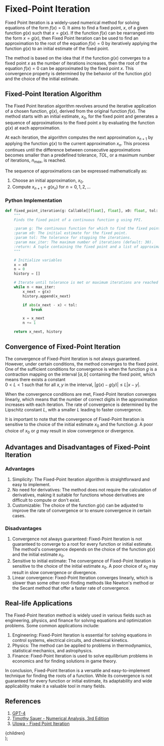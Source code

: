 
# Fixed-Point Iteration

Fixed Point Iteration is a widely-used numerical method for solving equations of the form $f(x) = 0$. It aims to find a fixed point, $x$, of a given function $g(x)$ such that $x = g(x)$. If the function $f(x)$ can be rearranged into the form $x = g(x)$, then Fixed Point Iteration can be used to find an approximation to the root of the equation $f(x) = 0$ by iteratively applying the function $g(x)$ to an initial estimate of the fixed point.

The method is based on the idea that if the function $g(x)$ converges to a fixed point $x$ as the number of iterations increases, then the root of the equation $f(x) = 0$ can be approximated by the fixed point $x$. This convergence property is determined by the behavior of the function $g(x)$ and the choice of the initial estimate.

## Fixed-Point Iteration Algorithm

The Fixed Point Iteration algorithm revolves around the iterative application of a chosen function, $g(x)$, derived from the original function $f(x)$. The method starts with an initial estimate, $x_0$, for the fixed point and generates a sequence of approximations to the fixed point $x$ by evaluating the function $g(x)$ at each approximation.

At each iteration, the algorithm computes the next approximation $x_{n+1}$ by applying the function $g(x)$ to the current approximation $x_n$. This process continues until the difference between consecutive approximations becomes smaller than a predefined tolerance, $TOL$, or a maximum number of iterations, $n_{max}$, is reached.

The sequence of approximations can be expressed mathematically as:

1. Choose an initial approximation, $x_0$.
2. Compute $x_{n+1} = g(x_n)$ for $n = 0, 1, 2, ...$

### Python Implementation

```py
def fixed_point_iteration(g: Callable[[float], float], x0: float, tol: float, max_iter: int = 30) -> Tuple[float, List[float]]:
    """
    Finds the fixed point of a continuous function g using FPI.

    :param g: The continuous function for which to find the fixed point.
    :param x0: The initial estimate for the fixed point.
    :param tol: The tolerance for stopping the iterations.
    :param max_iter: The maximum number of iterations (default: 30).
    :return: A tuple containing the fixed point and a list of approximations.
    """

    # Initialize variables
    x = x0
    n = 0
    history = []

    # Iterate until tolerance is met or maximum iterations are reached
    while n < max_iter:
        x_next = g(x)
        history.append(x_next)

        if abs(x_next - x) < tol:
            break

        x = x_next
        n += 1

    return x_next, history
```

## Convergence of Fixed-Point Iteration

The convergence of Fixed-Point Iteration is not always guaranteed. However, under certain conditions, the method converges to the fixed point. One of the sufficient conditions for convergence is when the function $g$ is a contraction mapping on the interval $[a, b]$ containing the fixed point, which means there exists a constant <br/> $0 < L < 1$ such that for all $x, y$ in the interval, $|g(x) - g(y)| \le L|x - y|$.

When the convergence conditions are met, Fixed-Point Iteration converges linearly, which means that the number of correct digits in the approximation increases with each iteration. The rate of convergence is determined by the Lipschitz constant $L$, with a smaller $L$ leading to faster convergence.

It is important to note that the convergence of Fixed-Point Iteration is sensitive to the choice of the initial estimate $x_0$ and the function $g$. A poor choice of $x_0$ or $g$ may result in slow convergence or divergence.

## Advantages and Disadvantages of Fixed-Point Iteration

### Advantages

1. Simplicity: The Fixed-Point Iteration algorithm is straightforward and easy to implement.
2. No need for derivatives: The method does not require the calculation of derivatives, making it suitable for functions whose derivatives are difficult to compute or don't exist.
3. Customizable: The choice of the function $g(x)$ can be adjusted to improve the rate of convergence or to ensure convergence in certain cases.

### Disadvantages

1. Convergence not always guaranteed: Fixed-Point Iteration is not guaranteed to converge to a root for every function or initial estimate. The method's convergence depends on the choice of the function $g(x)$ and the initial estimate $x_0$.
2. Sensitive to initial estimate: The convergence of Fixed-Point Iteration is sensitive to the choice of the initial estimate $x_0$. A poor choice of $x_0$ may result in slow convergence or divergence.
3. Linear convergence: Fixed-Point Iteration converges linearly, which is slower than some other root-finding methods like Newton's method or the Secant method that offer a faster rate of convergence.

## Real-life Applications

The Fixed-Point Iteration method is widely used in various fields such as engineering, physics, and finance for solving equations and optimization problems. Some common applications include:

1. Engineering: Fixed-Point Iteration is essential for solving equations in control systems, electrical circuits, and chemical kinetics.
2. Physics: The method can be applied to problems in thermodynamics, statistical mechanics, and astrophysics.
3. Finance: Fixed-Point Iteration is used to solve equilibrium problems in economics and for finding solutions in game theory.

In conclusion, Fixed-Point Iteration is a versatile and easy-to-implement technique for finding the roots of a function. While its convergence is not guaranteed for every function or initial estimate, its adaptability and wide applicability make it a valuable tool in many fields.

## References

1. [GPT-4](https://openai.com/blog/chatgpt)
2. [Timothy Sauer - Numerical Analysis, 3rd Edition](https://www.pearson.com/en-us/subject-catalog/p/numerical-analysis/P200000006340?view=educator)
3. [UIowa - Fixed Point Iteration](https://homepage.divms.uiowa.edu/~whan/3800.d/S3-4.pdf)

  <Layout>
    <Seo templateTitle='Fixed-Point' />
    <main>
      <section className=''>
        <div className='layout'>
          <Breadcrumbs />
          <div className='w-c min-h-c prose lg:prose-lg'>{children}</div>
        </div>
      </section>
    </main>
  </Layout>
);

